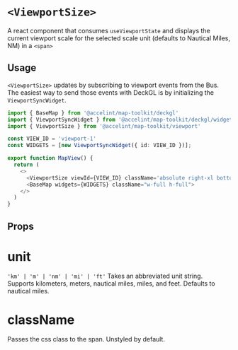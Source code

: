 
<Meta of={ViewportStories} />

# `<ViewportSize>`
A react component that consumes `useViewportState` and displays the current viewport scale for the selected scale unit (defaults to Nautical Miles, NM) in a `<span>`

## Usage

`<ViewportSize>` updates by subscribing to viewport events from the Bus.  The easiest way to send those events with DeckGL is by initializing the `ViewportSyncWidget`.

```typescript
import { BaseMap } from '@accelint/map-toolkit/deckgl'
import { ViewportSyncWidget } from '@accelint/map-toolkit/deckgl/widgets/viewport-sync'
import { ViewportSize } from '@accelint/map-toolkit/viewport'

const VIEW_ID = 'viewport-1'
const WIDGETS = [new ViewportSyncWidget({ id: VIEW_ID })];

export function MapView() {
  return (
    <>
      <ViewportSize viewId={VIEW_ID} className='absolute right-xl bottom-xl rounded-medium bg-surface-overlay p-l shadow-elevation-raised' />
      <BaseMap widgets={WIDGETS} className="w-full h-full">
    </>
  )
}
```

## Props

# unit
`'km' | 'm' | 'nm' | 'mi' | 'ft'`
Takes an abbreviated unit string. Supports kilometers, meters, nautical miles, miles, and feet. Defaults to nautical miles.

# className
Passes the css class to the span. Unstyled by default.

